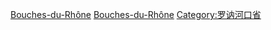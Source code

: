 [[Category:各省法國人|Bouches-du-Rhône]]
[[Category:普羅旺斯-阿爾卑斯-藍色海岸大區人|Bouches-du-Rhône]]
[[Category:罗讷河口省|Category:罗讷河口省]]